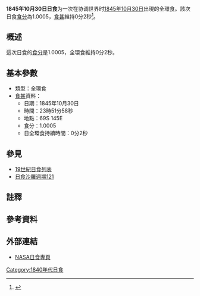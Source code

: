 {{Infobox Solar eclipse
| Year        = 1845
| Month       = 10
| Day         = 30
| Type        = 全環食
| Image       = SE1845Oct30H.gif
| Image size  = 200px
| Image intro = 1845年10月30日全環食路徑圖
  <!--   日食資料   -->
| Gamma       = -0.8538
| Mag         = 1.0005
| Saros       = [[日食沙羅週期121|121]]
| Saros total = 
| Saros seq   = 
  <!--     食甚     -->
| Duration    = 0分2秒
| Location    = 
| Coords      = 
| Width       = 3公里
  <!--   開始時間   -->
| Partial     = 
| Start type  = 
| Centre      = 
| Greatest    = 23:51:58
  <!--     倒數     -->
| hour        = 23
| minute      = 51
| second      = 58
| Duration_s  = 
}}
'''1845年10月30日日食'''为一次在协调世界时[[1845年|1845年]][[10月30日|10月30日]]出現的全環食。該次日食[[食分|食分]]為1.0005，[[食甚|食甚]]維持0分2秒<ref name="nasa_catalog_list">{{cite web |url=http://eclipse.gsfc.nasa.gov/SEcat5/SE1801-1900.html |title=Catalog of Solar Eclipses: 1801 to 1900 |language=en |publisher=[[NASA|NASA]] |accessdate=2009-07-26 |archiveurl=https://web.archive.org/web/20150112204733/http://eclipse.gsfc.nasa.gov/SEcat5/SE1801-1900.html |archivedate=2015-01-12 |deadurl=no }}</ref>。

== 概述 ==
這次日食的[[食分|食分]]是1.0005，全環食維持0分2秒。

== 基本參數 ==
{{NoteUTC}}
* 類型：全環食
*[[食甚|食甚]]資料：
** 日期：1845年10月30日
** 時間：23時51分58秒 
** 地點：69S 145E
** 食分：1.0005
** 日全環食持續時間：0分2秒

== 參見 ==
{{日食主題}}
* [[19世紀日食列表|19世紀日食列表]]
* [[日食沙羅週期121|日食沙羅週期121]]

== 註釋 ==
{{NoteFoot}}

== 參考資料 ==
{{reflist}}

== 外部連結 ==
* [http://eclipse.gsfc.nasa.gov/solar.html NASA日食專頁]{{Wayback|url=http://eclipse.gsfc.nasa.gov/solar.html |date=20190108200537 }}{{en icon}}

{{日食}}

[[Category:1840年代日食|Category:1840年代日食]]


{{Eclipse-stub}}